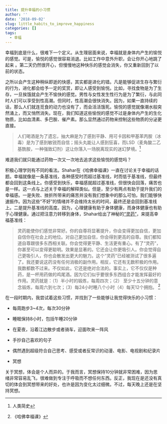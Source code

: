 ```yaml
---
title: 提升幸福的小习惯
author: ''
date: '2018-09-02'
slug: little_habits_to_improve_happiness
categories: []
tags:
  - 幸福
---
```



幸福到底是什么，很难下一个定义。从生理层面来说，幸福就是身体内产生的愉悦的感觉。可是，愉悦的感觉很容易消退。比如工作中意外升职，会让你开心地跳了起来
。第二天仍然很开心，但慢慢地这种快乐的感觉会消失，你又重新回到了以前的状态。

之所以会产生这种稍纵即逝的快感，其实都是进化的错。凡是能够促进生存与繁衍的行为，进化都会给予一定的奖赏，即让人感受到愉悦。比如，寻找食物是为了生存，一旦挨饿就会产生不愉快的感觉。男性与女性发生性行为是为了繁衍，与此同时人们可以享受到性高潮。但同时，性高潮会很快消失。因为，如果一直持续的话，那么人们就连觅食的动力也没有了，而会活活饿死。愉悦的感觉就像潮水般突然涌上，而又悄然消失。现在，我们知道这些愉悦的感觉不过是身体内产生的生化物质，比如血清素、多巴胺、催产素。那么显然通过药物来控制这些物质的分泌更直接。

>人们喝酒是为了遗忘，抽大麻是为了感到平静、用可卡因和甲基苯丙胺（冰毒）是为了感到敏锐而自信；摇头丸能让人感到狂喜，而LSD（麦角酸二乙基酰胺，一种强致幻剂）这让你落入一场脱离现实的迷幻梦境。^[人类简史]

难道我们就只能通过药物一次又一次地去追求这些愉悦的感觉吗？

积极心理学则有不同的看法。Shahar在《哈佛幸福课》一直在讨论关于幸福的话题。幸福就像是一条基准线，各种感受时而超过基准线，时而低于基准线，但最终都会回到这条线上。你感受到快乐，幸福感就超过基准线，但很快会回落，痛苦也是一样。这一点与上述关于幸福的解释类似。但是，至少有两点有助于提升我们的幸福感。一是失败、挫折所带来的痛苦并没有我们想象中的那么可怕，我们能够快速振作。因为这些“不好”的情绪并不会维持太长的时间，最终还是会回到基准线上。二是提升基准线的高度。因为，心理健康有助于身体健康，而身体健康也有助于心理健康。通过把注意力转移到身体，Shahar给出了神秘的[“灵药”](http://open.163.com/movie/2006/1/L/P/M6HV755O6_M6I43ETLP.html)，来提高幸福基准线：

>灵药能使你们感觉非常好。你的自尊将显著提升，你会变得更加自信，更加自信你在社会上的地位。对自己更加自信，你会得到更高的自尊。我们都知道自尊跟很多东西相关联。你会觉得更平静、生活更有重心。有了“灵药”，你甚至可以变得更聪明。效果是显著的。它还会让你更吸引人。你会觉得自己更吸引人，你也会散发出更大的魅力。这个“灵药”已经被测试了很多遍了。我还要说这药没有任何消极的副作用。相反，它还有无数积极的作用。我数都数不过来。不仅如此，它还是绝对合法的。事实上，它不仅仅是种药，是一杯用药做的鸡尾酒。因为它们似乎要很多东西组合才能发挥最好的作用。灵药就是：（1）半小时的锻炼，每周四次；（2）
至少十五分钟的意念锻炼，每周六到七次；（3）每24小时睡八个小时（4）每天12个拥抱。
^[《哈佛幸福课》]

在一段时期内，我尝试着这些习惯，并找到了一些能够让我觉得快乐的小习惯：

* 每周跑步3~4次，每次30分钟

* 睡眠保持8小时，包括午睡20分钟

* 在夏夜，沿着江边散步或者骑车，迎面吹来一阵风

* 手抄自己喜欢的句子

* 偶然遇到超级符合自己思考、感受或者反常识的动漫、电影、电视剧和纪录片

* 冥想

关于冥想，体会是个人而异的。于我而言，冥想保持10分钟就非常困难，因为思绪非常容易乱飞，很难做到专注于呼吸而不想任何东西。反正，我现在是还没有真切的体会到冥想带来的好处，也许是因为变化太过细微。不过，每天晚上还是在坚持冥想。
